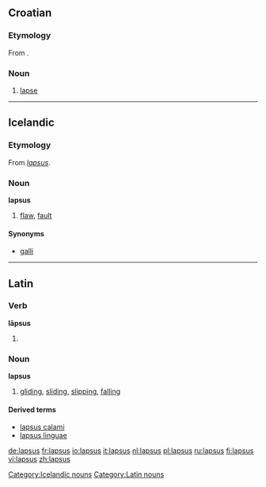 ==Croatian==

===Etymology===
From {{etyl|la|hr}} {{term|lapsus|lang=la}}.

===Noun===
{{hr-noun|m}}

# [[lapse]]

----

==Icelandic==

===Etymology===
From {{etyl|la|is}} ''[[#Latin|lapsus]]''.

===Noun===
'''lapsus''' {{m}}

# {{informal|lang=is}} [[flaw]], [[fault]]

====Synonyms====
* [[galli]]

[[Category:Icelandic nouns]]

----

==Latin==

===Verb===
'''lāpsus'''

# {{past participle of|[[labor]]|lang=Latin}}

===Noun===
'''lapsus''' {{m}}

# [[gliding]], [[sliding]], [[slipping]], [[falling]]

====Derived terms====
* [[lapsus calami#Latin|lapsus calami]]
* [[lapsus linguae#Latin|lapsus linguae]]

[[Category:Latin nouns]]

[[de:lapsus]]
[[fr:lapsus]]
[[io:lapsus]]
[[it:lapsus]]
[[nl:lapsus]]
[[pl:lapsus]]
[[ru:lapsus]]
[[fi:lapsus]]
[[vi:lapsus]]
[[zh:lapsus]]